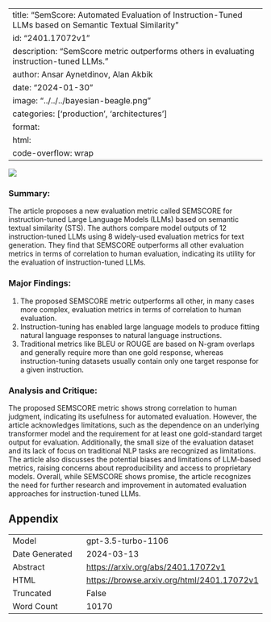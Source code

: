 
---
title: "SemScore: Automated Evaluation of Instruction-Tuned LLMs based on Semantic Textual Similarity"
id: "2401.17072v1"
description: "SemScore metric outperforms others in evaluating instruction-tuned LLMs."
author: Ansar Aynetdinov, Alan Akbik
date: "2024-01-30"
image: "../../../bayesian-beagle.png"
categories: ['production', 'architectures']
format:
  html:
    code-overflow: wrap
---

![](../../../bayesian-beagle.png)

### **Summary:**
The article proposes a new evaluation metric called SEMSCORE for instruction-tuned Large Language Models (LLMs) based on semantic textual similarity (STS). The authors compare model outputs of 12 instruction-tuned LLMs using 8 widely-used evaluation metrics for text generation. They find that SEMSCORE outperforms all other evaluation metrics in terms of correlation to human evaluation, indicating its utility for the evaluation of instruction-tuned LLMs.

### Major Findings:
1. The proposed SEMSCORE metric outperforms all other, in many cases more complex, evaluation metrics in terms of correlation to human evaluation.
2. Instruction-tuning has enabled large language models to produce fitting natural language responses to natural language instructions.
3. Traditional metrics like BLEU or ROUGE are based on N-gram overlaps and generally require more than one gold response, whereas instruction-tuning datasets usually contain only one target response for a given instruction.

### Analysis and Critique:
The proposed SEMSCORE metric shows strong correlation to human judgment, indicating its usefulness for automated evaluation. However, the article acknowledges limitations, such as the dependence on an underlying transformer model and the requirement for at least one gold-standard target output for evaluation. Additionally, the small size of the evaluation dataset and its lack of focus on traditional NLP tasks are recognized as limitations. The article also discusses the potential biases and limitations of LLM-based metrics, raising concerns about reproducibility and access to proprietary models. Overall, while SEMSCORE shows promise, the article recognizes the need for further research and improvement in automated evaluation approaches for instruction-tuned LLMs.

## Appendix

|          |          |
|----------|----------|
| Model     | gpt-3.5-turbo-1106       |
| Date Generated     | 2024-03-13       |
| Abstract | [https://arxiv.org/abs/2401.17072v1](https://arxiv.org/abs/2401.17072v1)        |
| HTML     | [https://browse.arxiv.org/html/2401.17072v1](https://browse.arxiv.org/html/2401.17072v1)       |
| Truncated       | False       |
| Word Count       | 10170       |